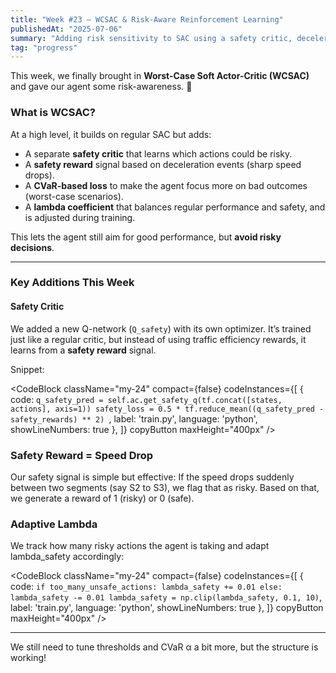 ```yaml
---
title: "Week #23 – WCSAC & Risk-Aware Reinforcement Learning"
publishedAt: "2025-07-06"
summary: "Adding risk sensitivity to SAC using a safety critic, deceleration-based cost signals, and CVaR loss."
tag: "progress"
---
```


This week, we finally brought in **Worst-Case Soft Actor-Critic (WCSAC)** and gave our agent some risk-awareness. 🚧

### What is WCSAC?

At a high level, it builds on regular SAC but adds:
- A separate **safety critic** that learns which actions could be risky.
- A **safety reward** signal based on deceleration events (sharp speed drops).
- A **CVaR-based loss** to make the agent focus more on bad outcomes (worst-case scenarios).
- A **lambda coefficient** that balances regular performance and safety, and is adjusted during training.

This lets the agent still aim for good performance, but **avoid risky decisions**.

---

###  Key Additions This Week

#### Safety Critic

We added a new Q-network (`Q_safety`) with its own optimizer. It’s trained just like a regular critic, but instead of using traffic efficiency rewards, it learns from a **safety reward** signal.

Snippet:

<CodeBlock className="my-24"
    compact={false}
    codeInstances={[
        {
            code: `q_safety_pred = self.ac.get_safety_q(tf.concat([states, actions], axis=1))
safety_loss = 0.5 * tf.reduce_mean((q_safety_pred - safety_rewards) ** 2)
`,
            label: 'train.py',
            language: 'python',
            showLineNumbers: true
        },
    ]}
    copyButton
    maxHeight="400px"
/>

### Safety Reward = Speed Drop
Our safety signal is simple but effective:
If the speed drops suddenly between two segments (say S2 to S3), we flag that as risky.
Based on that, we generate a reward of 1 (risky) or 0 (safe).

### Adaptive Lambda
We track how many risky actions the agent is taking and adapt lambda_safety accordingly:

<CodeBlock className="my-24"
    compact={false}
    codeInstances={[
        {
            code: `if too_many_unsafe_actions:
    lambda_safety += 0.01
else:
    lambda_safety -= 0.01
lambda_safety = np.clip(lambda_safety, 0.1, 10)`,
            label: 'train.py',
            language: 'python',
            showLineNumbers: true
        },
    ]}
    copyButton
    maxHeight="400px"
/>

---

We still need to tune thresholds and CVaR α a bit more, but the structure is working!

